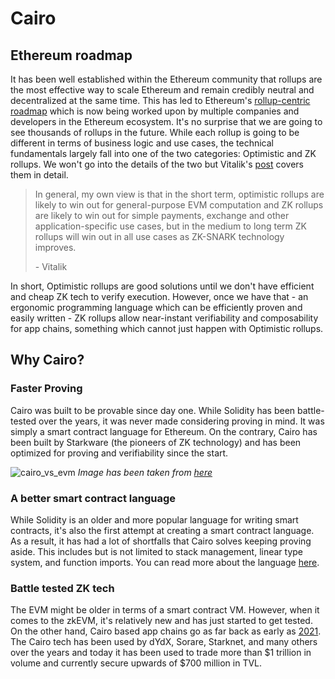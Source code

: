 # Cairo

## Ethereum roadmap

It has been well established within the Ethereum community that rollups are the most effective way to scale Ethereum
and remain credibly neutral and decentralized at the same time. This has led to Ethereum's [rollup-centric roadmap](https://ethereum-magicians.org/t/a-rollup-centric-ethereum-roadmap/4698)
which is now being worked upon by multiple companies and developers in the Ethereum ecosystem. It's no surprise that we are going to see thousands
of rollups in the future. While each rollup is going to be different in terms of business logic and use cases, the technical fundamentals largely fall into one of the
two categories: Optimistic and ZK rollups. We won't go into the details of the two but Vitalik's [post](https://vitalik.eth.limo/general/2021/01/05/rollup.html) covers them in detail.

> In general, my own view is that in the short term, optimistic rollups are likely to win out for general-purpose EVM computation and ZK rollups are likely to win out for simple payments, exchange
> and other application-specific use cases, but in the medium to long term ZK rollups will win out in all use cases as ZK-SNARK technology improves.
>
> \- Vitalik

In short, Optimistic rollups are good solutions until we don't have efficient and cheap ZK tech to verify execution. However, once we have that - an ergonomic programming language which
can be efficiently proven and easily written - ZK rollups allow near-instant verifiability and composability for app chains, something which cannot just happen with
Optimistic rollups.

## Why Cairo?

### Faster Proving

Cairo was built to be provable since day one. While Solidity has been battle-tested over the years, it was
never made considering proving in mind. It was simply a smart contract language for Ethereum. On the contrary,
Cairo has been built by Starkware (the pioneers of ZK technology) and has been optimized for proving and
verifiability since the start.

![cairo_vs_evm](../../static/img/cairo_vs_evm.png)
_Image has been taken from [here](<https://www.cairo-lang.org/the-whats-what-of-the-cairo-world/#:~:text=The%20Cairo%20VM%20is%20intentionally,EVM%20(Ethereum%20virtual%20machine).&text=Read%20%5C%20write%20memory%20requires%20more%20computation%20to%20generate%20a%20proof.>)_

### A better smart contract language

While Solidity is an older and more popular language for writing smart contracts, it's also the first attempt at creating
a smart contract language. As a result, it has had a lot of shortfalls that Cairo solves keeping proving aside. This includes but is
not limited to stack management, linear type system, and function imports. You can read more about the language [here](https://book.cairo-lang.org/).

### Battle tested ZK tech

The EVM might be older in terms of a smart contract VM. However, when it comes to the zkEVM, it's relatively new and has just started
to get tested. On the other hand, Cairo based app chains go as far back as early as [2021](https://dydx.exchange/blog/public). The Cairo tech has been
used by dYdX, Sorare, Starknet, and many others over the years and today it has been used to trade more than $1 trillion in volume and currently
secure upwards of $700 million in TVL.
